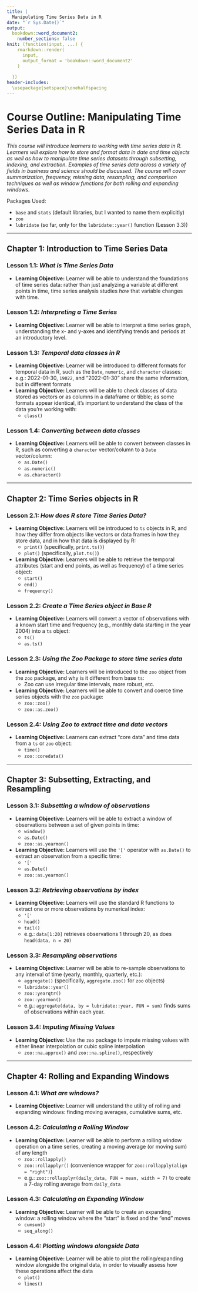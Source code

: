 ```yaml
---
title: |
  Manipulating Time Series Data in R
date: "`r Sys.Date()`"
output: 
  bookdown::word_document2:
    number_sections: false
knit: (function(input, ...) {
    rmarkdown::render(
      input,
      output_format = 'bookdown::word_document2'
    )
    
  })
header-includes:
  \usepackage{setspace}\onehalfspacing
---
```


# Course Outline: Manipulating Time Series Data in R

*This course will introduce learners to working with time series data in R. Learners will explore how to store and format data in date and time objects as well as how to manipulate time series datasets through subsetting, indexing, and extraction. Examples of time series data across a variety of fields in business and science should be discussed. The course will cover summarization, frequency, missing data, resampling, and comparison techniques as well as window functions for both rolling and expanding windows.*

Packages Used:

-   `base` and `stats` (default libraries, but I wanted to name them explicitly)
-   `zoo`
-   `lubridate`   (so far, only for the `lubridate::year()` function (Lesson 3.3))

<!-- https://github.com/brownhr/timeseries/issues/2 -->

------------------------------------------------------------------------

## Chapter 1: Introduction to Time Series Data {-}

###   Lesson 1.1: *What is Time Series Data*

-   **Learning Objective:** Learner will be able to understand the foundations of time series data: rather than just analyzing a variable at different points in time, time series analysis studies *how* that variable changes with time.

###   Lesson 1.2: *Interpreting a Time Series*

-   **Learning Objective:** Learner will be able to interpret a time series graph, understanding the x- and y-axes and identifying trends and periods at an introductory level.

###   Lesson 1.3: *Temporal data classes in R*

-   **Learning Objective:** Learner will be introduced to different formats for temporal data in R, such as the `Date`, `numeric`, and `character` classes:
  -   e.g.: 2022-01-30, `19022`, and "2022-01-30" share the same information, but in different formats
-   **Learning Objective:** Learners will be able to check classes of data stored as vectors or as columns in a dataframe or tibble; as some formats appear identical, it's important to understand the class of the data you're working with:
    -   `class()`
        
###   Lesson 1.4: *Converting between data classes*

-   **Learning Objective:** Learners will be able to convert between classes in R, such as converting a `character` vector/column to a `Date` vector/column:
    -   `as.Date()`
    -   `as.numeric()`
    -   `as.character()`


------------------------------------------------------------------------

## Chapter 2: Time Series objects in R {-}

###   Lesson 2.1: *How does R store Time Series Data?*

-   **Learning Objective:** Learners will be introduced to `ts` objects in R, and how they differ from objects like vectors or data frames in how they store data, and in how that data is displayed by R:
    - `print()`   (specifically, `print.ts()`)
    - `plot()`    (specifically, `plot.ts()`)
    
-   **Learning Objective:** Learners will be able to retrieve the temporal attributes (start and end points, as well as frequency) of a time series object:
    -   `start()`
    -   `end()`
    -   `frequency()`
    
###   Lesson 2.2: *Create a Time Series object in Base R*

-   **Learning Objective:** Learners will convert a vector of observations with a known start time and frequency (e.g., monthly data starting in the year 2004) into a `ts` object:
    -   `ts()`
    -   `as.ts()`
  
###   Lesson 2.3: *Using the Zoo Package to store time series data*

-   **Learning Objective:** Learners will be introduced to the `zoo` object from the `zoo` package, and why is it different from base `ts`:
    -   Zoo can  use irregular time intervals, more robust, etc.
-   **Learning Objective:** Learners will be able to convert and coerce time series objects with the `zoo` package:
    -   `zoo::zoo()`
    -   `zoo::as.zoo()`
  
###   Lesson 2.4: *Using Zoo to extract time and data vectors*

-   **Learning Objective:** Learners can extract "core data" and time data from a `ts` or `zoo` object:
    -   `time()`
    -   `zoo::coredata()`

------------------------------------------------------------------------

## Chapter 3: Subsetting, Extracting, and Resampling {-}

###   Lesson 3.1: *Subsetting a window of observations*

-   **Learning Objective:** Learners will be able to extract a window of observations between a set of given points in time:
    -   `window()`
    -   `as.Date()`
    -   `zoo::as.yearmon()`
  
-   **Learning Objective:** Learners will use the `'['` operator with `as.Date()` to extract an observation from a specific time:
    -   `'['`
    -   `as.Date()`
    -   `zoo::as.yearmon()`
  
###   Lesson 3.2: *Retrieving observations by index*

-   **Learning Objective:** Learners will use the standard R functions to extract one or more observations by numerical index:
    -   `'['`
    -   `head()`
    -   `tail()`
    -   e.g.: `data[1:20]` retrieves observations 1 through 20, as does `head(data, n = 20)`
  
###   Lesson 3.3: *Resampling observations*

-   **Learning Objective:** Learner will be able to re-sample observations to any interval of time (yearly, monthly, quarterly, etc.):
    -   `aggregate()`   (specifically, `aggregate.zoo()` for `zoo` objects)
    -   `lubridate::year()`
    -   `zoo::yearqtr()`
    -   `zoo::yearmon()`
    -   e.g.: `aggregate(data, by = lubridate::year, FUN = sum)` finds sums of observations within each year.
    
###   Lesson 3.4: *Imputing Missing Values*

-   **Learning Objective:** Use the `zoo` package to impute missing values with either linear interpolation or cubic spline interpolation
    -   `zoo::na.approx()` and `zoo::na.spline()`, respectively

------------------------------------------------------------------------

## Chapter 4: Rolling and Expanding Windows {-}

###   Lesson 4.1: *What are windows?*

-   **Learning Objective:** Learner will understand the utility of rolling and expanding windows: finding moving averages, cumulative sums, etc.

###   Lesson 4.2: *Calculating a Rolling Window*

-   **Learning Objective:** Learner will be able to perform a rolling window operation on a time series, creating a moving average (or moving sum) of any length
    -   `zoo::rollapply()`
    -   `zoo::rollapplyr()` (convenience wrapper for `zoo::rollapply(align = "right")`)
    -   e.g.: `zoo::rollapplyr(daily_data, FUN = mean, width = 7)` to create a 7-day rolling average from `daily_data`
  
###   Lesson 4.3: *Calculating an Expanding Window*

-   **Learning Objective:** Learner will be able to create an expanding window: a rolling window where the "start" is fixed and the "end" moves
    -   `cumsum()`
    -   `seq_along()`
  
###   Lesson 4.4: *Plotting windows alongside Data*

-   **Learning Objective:** Learner will be able to plot the rolling/expanding window alongside the original data, in order to visually assess how these operations affect the data
    -   `plot()`
    -   `lines()`
